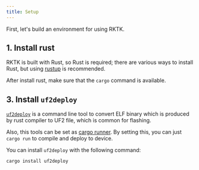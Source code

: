 ```yaml
---
title: Setup
---
```


First, let's build an environment for using RKTK.

## 1. Install rust

RKTK is built with Rust, so Rust is required; there are various ways to install
Rust, but using [rustup](https://rustup.rs/) is recommended.

After install rust, make sure that the `cargo` command is available.

## 3. Install `uf2deploy`

[`uf2deploy`](https://github.com/nazo6/uf2deploy) is a command line tool to
convert ELF binary which is produced by rust compiler to UF2 file, which is
common for flashing.

Also, this tools can be set as
[cargo runner](https://doc.rust-lang.org/cargo/reference/config.html#targettriplerunner).
By setting this, you can just `cargo run` to compile and deploy to device.

You can install `uf2deploy` with the following command:

```sh
cargo install uf2deploy
```
